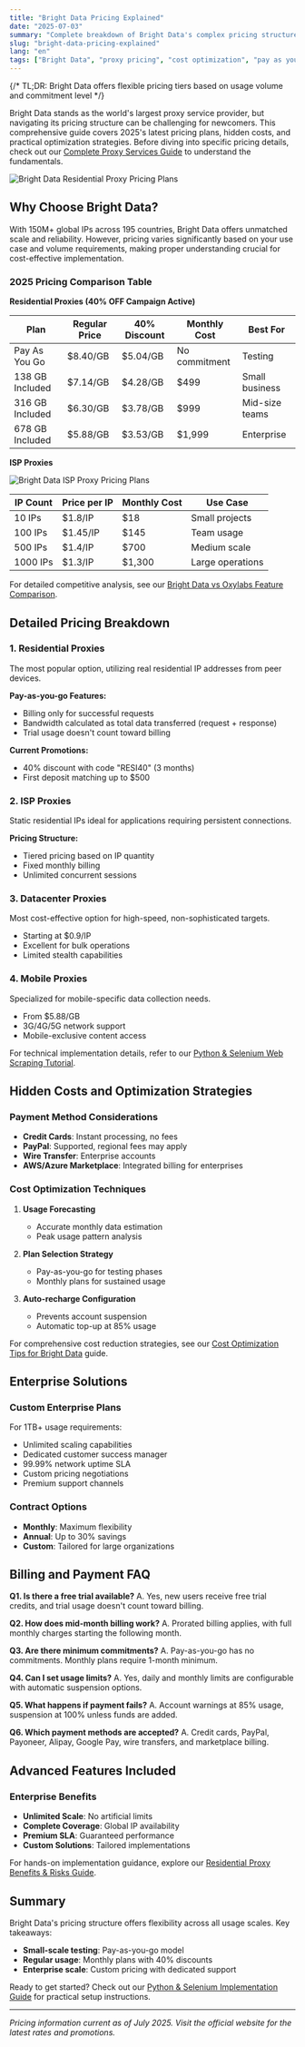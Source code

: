 ```yaml
---
title: "Bright Data Pricing Explained"
date: "2025-07-03"
summary: "Complete breakdown of Bright Data's complex pricing structure. Learn about pay-as-you-go, committed plans, enterprise options, hidden costs, and optimization strategies."
slug: "bright-data-pricing-explained"
lang: "en"
tags: ["Bright Data", "proxy pricing", "cost optimization", "pay as you go"]
---
```


{/* TL;DR: Bright Data offers flexible pricing tiers based on usage volume and commitment level */}

Bright Data stands as the world's largest proxy service provider, but navigating its pricing structure can be challenging for newcomers. This comprehensive guide covers 2025's latest pricing plans, hidden costs, and practical optimization strategies. Before diving into specific pricing details, check out our [Complete Proxy Services Guide](/proxy-guide) to understand the fundamentals.

![Bright Data Residential Proxy Pricing Plans](/bright-data-pricing-explained/image-1.png)

## Why Choose Bright Data?

With 150M+ global IPs across 195 countries, Bright Data offers unmatched scale and reliability. However, pricing varies significantly based on your use case and volume requirements, making proper understanding crucial for cost-effective implementation.

### 2025 Pricing Comparison Table

**Residential Proxies (40% OFF Campaign Active)**

| Plan | Regular Price | 40% Discount | Monthly Cost | Best For |
|------|---------------|--------------|--------------|----------|
| Pay As You Go | $8.40/GB | $5.04/GB | No commitment | Testing |
| 138 GB Included | $7.14/GB | $4.28/GB | $499 | Small business |
| 316 GB Included | $6.30/GB | $3.78/GB | $999 | Mid-size teams |
| 678 GB Included | $5.88/GB | $3.53/GB | $1,999 | Enterprise |

**ISP Proxies**

![Bright Data ISP Proxy Pricing Plans](/bright-data-pricing-explained/image-2.png)

| IP Count | Price per IP | Monthly Cost | Use Case |
|----------|--------------|--------------|----------|
| 10 IPs | $1.8/IP | $18 | Small projects |
| 100 IPs | $1.45/IP | $145 | Team usage |
| 500 IPs | $1.4/IP | $700 | Medium scale |
| 1000 IPs | $1.3/IP | $1,300 | Large operations |

For detailed competitive analysis, see our [Bright Data vs Oxylabs Feature Comparison](/en/media/bright-data-vs-oxylabs-feature-comparison).

## Detailed Pricing Breakdown

### 1. Residential Proxies

The most popular option, utilizing real residential IP addresses from peer devices.

**Pay-as-you-go Features:**
- Billing only for successful requests
- Bandwidth calculated as total data transferred (request + response)
- Trial usage doesn't count toward billing

**Current Promotions:**
- 40% discount with code "RESI40" (3 months)
- First deposit matching up to $500

### 2. ISP Proxies

Static residential IPs ideal for applications requiring persistent connections.

**Pricing Structure:**
- Tiered pricing based on IP quantity
- Fixed monthly billing
- Unlimited concurrent sessions

### 3. Datacenter Proxies

Most cost-effective option for high-speed, non-sophisticated targets.

- Starting at $0.9/IP
- Excellent for bulk operations
- Limited stealth capabilities

### 4. Mobile Proxies

Specialized for mobile-specific data collection needs.

- From $5.88/GB
- 3G/4G/5G network support
- Mobile-exclusive content access

For technical implementation details, refer to our [Python & Selenium Web Scraping Tutorial](/en/media/python--selenium-web-scraping-tutorial).

## Hidden Costs and Optimization Strategies

### Payment Method Considerations

- **Credit Cards**: Instant processing, no fees
- **PayPal**: Supported, regional fees may apply
- **Wire Transfer**: Enterprise accounts
- **AWS/Azure Marketplace**: Integrated billing for enterprises

### Cost Optimization Techniques

1. **Usage Forecasting**
   - Accurate monthly data estimation
   - Peak usage pattern analysis

2. **Plan Selection Strategy**
   - Pay-as-you-go for testing phases
   - Monthly plans for sustained usage

3. **Auto-recharge Configuration**
   - Prevents account suspension
   - Automatic top-up at 85% usage

For comprehensive cost reduction strategies, see our [Cost Optimization Tips for Bright Data](/cost-optimization-tips-for-bright-data) guide.

## Enterprise Solutions

### Custom Enterprise Plans

For 1TB+ usage requirements:

- Unlimited scaling capabilities
- Dedicated customer success manager
- 99.99% network uptime SLA
- Custom pricing negotiations
- Premium support channels

### Contract Options

- **Monthly**: Maximum flexibility
- **Annual**: Up to 30% savings
- **Custom**: Tailored for large organizations

## Billing and Payment FAQ

**Q1. Is there a free trial available?**
A. Yes, new users receive free trial credits, and trial usage doesn't count toward billing.

**Q2. How does mid-month billing work?**
A. Prorated billing applies, with full monthly charges starting the following month.

**Q3. Are there minimum commitments?**
A. Pay-as-you-go has no commitments. Monthly plans require 1-month minimum.

**Q4. Can I set usage limits?**
A. Yes, daily and monthly limits are configurable with automatic suspension options.

**Q5. What happens if payment fails?**
A. Account warnings at 85% usage, suspension at 100% unless funds are added.

**Q6. Which payment methods are accepted?**
A. Credit cards, PayPal, Payoneer, Alipay, Google Pay, wire transfers, and marketplace billing.

## Advanced Features Included

### Enterprise Benefits

- **Unlimited Scale**: No artificial limits
- **Complete Coverage**: Global IP availability
- **Premium SLA**: Guaranteed performance
- **Custom Solutions**: Tailored implementations

For hands-on implementation guidance, explore our [Residential Proxy Benefits & Risks Guide](/en/media/what-is-a-residential-proxy-benefits--risks).

## Summary

Bright Data's pricing structure offers flexibility across all usage scales. Key takeaways:

- **Small-scale testing**: Pay-as-you-go model
- **Regular usage**: Monthly plans with 40% discounts
- **Enterprise scale**: Custom pricing with dedicated support

Ready to get started? Check out our [Python & Selenium Implementation Guide](/en/media/python--selenium-web-scraping-tutorial) for practical setup instructions.

---

*Pricing information current as of July 2025. Visit the official website for the latest rates and promotions.*
